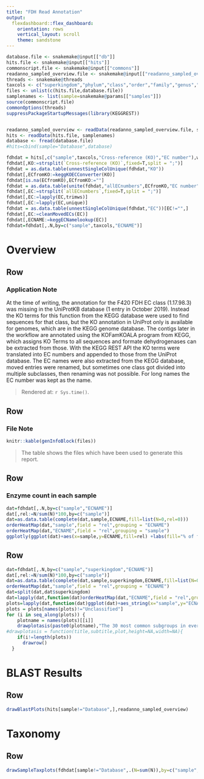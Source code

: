 ```yaml
---
title: "FDH Read Annotation"
output: 
  flexdashboard::flex_dashboard:
    orientation: rows
    vertical_layout: scroll
    theme: sandstone
---
```


```r
database.file <- snakemake@input[["db"]]
hits.file <- snakemake@input[["hits"]]
commonscript.file <- snakemake@input[["commons"]]
readanno_sampled_overview.file <- snakemake@input[["readanno_sampled_overview"]]
threads <- snakemake@threads
taxcols <- c("superkingdom","phylum","class","order","family","genus","species")
files <- unlist(c(hits.file,database.file))
samplenames <- list(sample=snakemake@params[["samples"]])
source(commonscript.file)
commonOptions(threads)
suppressPackageStartupMessages(library(KEGGREST))


readanno_sampled_overview <- readData(readanno_sampled_overview.file, samplenames)
hits <- readData(hits.file, samplenames)
database <- fread(database.file)
#hits=cbind(sample="Database",database)

fdhdat = hits[,c("sample",taxcols,"Cross-reference (KO)","EC number"),with=F]
fdhdat[,KO:=strsplit(`Cross-reference (KO)`,fixed=T,split = ";")]
fdhdat = as.data.table(unnestSingleColUnique(fdhdat,"KO"))
fdhdat[,ECfromKO:=keggKOECConverter(KO)]
fdhdat[is.na(ECfromKO),ECfromKO:=""]
fdhdat = as.data.table(unite(fdhdat,"allECnumbers",ECfromKO,"EC number",sep=";"))
fdhdat[,EC:=strsplit(`allECnumbers`,fixed=T,split = ";")]
fdhdat[,EC:=lapply(EC,trimws)]
fdhdat[,EC:=lapply(EC,unique)]
fdhdat = as.data.table(unnestSingleColUnique(fdhdat,"EC"))[EC!="",]
fdhdat[,EC:=cleanMovedECs(EC)]
fdhdat[,ECNAME:=keggECNamelookup(EC)]
fdhdat=fdhdat[,.N,by=c("sample",taxcols,"ECNAME")]
```

Overview
=================

Row
--------------------------------------

### Application Note

At the time of writing, the annotation for the F420 FDH EC class (1.17.98.3) was missing in the UniProtKB database (1 entry in October 2019). Instead the KO terms for this function from the KEGG database were used to find sequences for that class, but the KO annotation in UniProt only is available for genomes, which are in the KEGG genome database. The contigs later in the workflow are annotated using the KOFamKOALA program from KEGG, which assigns KO Terms to all sequences and formate dehydrogenases can be extracted from those. With the KEGG REST API the KO terms were translated into EC numbers and appended to those from the UniProt database. The EC names were also extracted from the KEGG database, moved entries were renamed, but sometimes one class got divided into multiple subclasses, then renaming was not possible. For long names the EC number was kept as the name.

> Rendered at: `r Sys.time()`.

Row
--------------------------------------

### File Note

```r
knitr::kable(genInfoBlock(files))
```
> The table shows the files which have been used to generate this report.


Row
---------------------------------------
### Enzyme count in each sample


```r
dat=fdhdat[,.N,by=c("sample","ECNAME")]
dat[,rel:=N/sum(N)*100,by=c("sample")]
dat=as.data.table(complete(dat,sample,ECNAME,fill=list(N=0,rel=0)))
orderHeatMap(dat,"sample",field = "rel",grouping = "ECNAME")
orderHeatMap(dat,"ECNAME",field = "rel",grouping = "sample")
ggplotly(ggplot(dat)+aes(x=sample,y=ECNAME,fill=rel) +labs(fill="% of filtered\n Reads")+ geom_raster() + xlab("Sample") + ylab("Enzyme"))
```


Row
---------------------------------------

```r
dat=fdhdat[,.N,by=c("sample","superkingdom","ECNAME")]
dat[,rel:=N/sum(N)*100,by=c("sample")]
dat=as.data.table(complete(dat,sample,superkingdom,ECNAME,fill=list(N=0,rel=0)))
orderHeatMap(dat,"sample",field = "rel",grouping = "ECNAME")
dat=split(dat,dat$superkingdom)
dat=lapply(dat,function(dat)orderHeatMap(dat,"ECNAME",field = "rel",grouping = "sample"))
plots=lapply(dat,function(dat)ggplot(dat)+aes_string(x="sample",y="ECNAME",fill="rel") +labs(fill="% of filtered\n Reads")+ geom_raster() + xlab("Sample") + ylab("Enzyme")+theme(axis.text.x = element_text(angle = 33)))  #+facet_grid(cols=vars(superkingdom))
plots = plots[names(plots)!="Unclassified"]
for (i in seq_along(plots)) {
    plotname = names(plots)[[i]]
    drawplotasis(paste0(plotname),"The 30 most common subgroups in every sample are shown in this plot, others have been aggregated into Other. The subclasses have been sorted by using Wards clustering with euclidian distance in every group and the samples on all subgroups combined.",ggplotly(plots[[i]]),576)
#drawplotasis = function(title,subtitle,plot,height=NA,width=NA){
    if(i!=length(plots))
      drawrow()
  }
```



BLAST Results
===========================

Row
---------------------------------------

```r
drawBlastPlots(hits[sample!="Database",],readanno_sampled_overview)
```


Taxonomy
===========================

Row
---------------------------------------

```r
drawSampleTaxplots(fdhdat[sample!="Database",.(N=sum(N)),by=c("sample",taxcols)])
```
